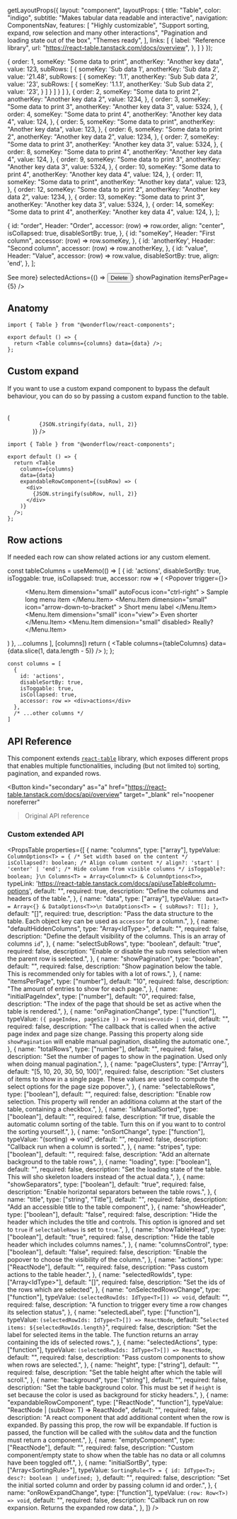 
  getLayoutProps({
    layout: "component",
    layoutProps: {
      title: "Table",
      color: "indigo",
      subtitle: "Makes tabular data readable and interactive",
      navigation: ComponentsNav,
      features: [
        "Highly customizable",
        "Support sorting, expand, row selection and many other interactions",
        "Pagination and loading state out of the box",
        "Themes ready",
      ],
      links: [
        {
          label: "Reference library",
          url: "https://react-table.tanstack.com/docs/overview",
        },
      ]
    }
  });

  {
    order: 1,
    someKey: "Some data to print",
    anotherKey: "Another key data",
    value: 123,
    subRows: [
      {
        someKey: 'Sub data 1',
        anotherKey: 'Sub data 2',
        value: '21.48',
        subRows: [
          {
            someKey: '1.1',
            anotherKey: 'Sub Sub data 2',
            value: '23',
            subRows: [
              {
                someKey: '1.1.1',
                anotherKey: 'Sub Sub data 2',
                value: '23',
              }
            ]
          }
        ]
      }
    ]
  },
  {
    order: 2,
    someKey: "Some data to print 2",
    anotherKey: "Another key data 2",
    value: 1234,
  },
  {
    order: 3,
    someKey: "Some data to print 3",
    anotherKey: "Another key data 3",
    value: 5324,
  },
  {
    order: 4,
    someKey: "Some data to print 4",
    anotherKey: "Another key data 4",
    value: 124,
  },
  {
    order: 5,
    someKey: "Some data to print",
    anotherKey: "Another key data",
    value: 123,
  },
  {
    order: 6,
    someKey: "Some data to print 2",
    anotherKey: "Another key data 2",
    value: 1234,
  },
  {
    order: 7,
    someKey: "Some data to print 3",
    anotherKey: "Another key data 3",
    value: 5324,
  },
  {
    order: 8,
    someKey: "Some data to print 4",
    anotherKey: "Another key data 4",
    value: 124,
  },
  {
    order: 9,
    someKey: "Some data to print 3",
    anotherKey: "Another key data 3",
    value: 5324,
  },
  {
    order: 10,
    someKey: "Some data to print 4",
    anotherKey: "Another key data 4",
    value: 124,
  },
  {
    order: 11,
    someKey: "Some data to print",
    anotherKey: "Another key data",
    value: 123,
  },
  {
    order: 12,
    someKey: "Some data to print 2",
    anotherKey: "Another key data 2",
    value: 1234,
  },
  {
    order: 13,
    someKey: "Some data to print 3",
    anotherKey: "Another key data 3",
    value: 5324,
  },
  {
    order: 14,
    someKey: "Some data to print 4",
    anotherKey: "Another key data 4",
    value: 124,
  },
];

  {
    id: "order",
    Header: "Order",
    accessor: (row) => row.order,
    align: "center",
    isCollapsed: true,
    disableSortBy: true,
  },
  {
    id: "someKey",
    Header: "First column",
    accessor: (row) => row.someKey,
  },
  {
    id: 'anotherKey',
    Header: "Second column",
    accessor: (row) => row.anotherKey,
  },
  {
    id: "value",
    Header: "Value",
    accessor: (row) => row.value,
    disableSortBy: true,
    align: 'end',
  },
];

<LiveArea>
  <Table
    title="Sample Title"
    columns={columns}
    data={data}
    selectableRows
    actions={<Button kind="secondary">See more</Button>}
    selectedActions={() => <Button>Delete</Button>}
    showPagination
    itemsPerPage={5}
  />
</LiveArea>

## Anatomy

```tsx lines="1,4"
import { Table } from "@wonderflow/react-components";

export default () => {
  return <Table columns={columns} data={data} />;
};
```

## Custom expand

If you want to use a custom expand component to bypass the default behaviour, you can do so by passing a custom expand function to the table.

<LiveArea>
  <Table
    columns={columns}
    data={data.slice(0, 4)}
    expandableRowComponent={(data) => (
      <Stack vPadding={8}>
        <Code
          background="var(--global-background)"
          language="json"
        >
          {JSON.stringify(data, null, 2)}
        </Code>
      </Stack>
    )}
  />
</LiveArea>

```tsx lines="7-13"
import { Table } from "@wonderflow/react-components";

export default () => {
  return <Table
    columns={columns}
    data={data}
    expandableRowComponent={(subRow) => (
      <div>
        {JSON.stringify(subRow, null, 2)}
      </div>
    )}
  />;
};
```

## Row actions

If needed each row can show related actions ior any custom element.

  const tableColumns = useMemo(() =>  [
    {
      id: 'actions',
      disableSortBy: true,
      isToggable: true,
      isCollapsed: true,
      accessor: row => (
        <Stack direction="row" fill={false}>
          <IconButton icon="astronomy" kind="flat" dimension="small" />
          <Popover trigger={<IconButton icon="more-vert" kind="flat" dimension="small" />}>
            <Menu>
              <Menu.Item
                dimension="small"
                autoFocus
                icon="ctrl-right"
              >
                Sample long menu item
              </Menu.Item>
              <Menu.Item
                dimension="small"
                icon="arrow-down-to-bracket"
              >
                Short menu label
              </Menu.Item>
              <Separator />
              <Menu.Item dimension="small" icon="view">
                Even shorter
              </Menu.Item>
              <Menu.Item dimension="small" disabled>
                Really?
              </Menu.Item>
            </Menu>
          </Popover>
        </Stack>
      )
    },
  ...columns
  ], [columns])
  return (
    <Table
      columns={tableColumns}
      data={data.slice(1, data.length - 5)}
    />
  );
};

<LiveArea>
  <CustomActionsTable />
</LiveArea>

```tsx
const columns = [
  {
    id: 'actions',
    disableSortBy: true,
    isToggable: true,
    isCollapsed: true,
    accessor: row => <div>actions</div>
  },
  /* ...other columns */
]
```

## API Reference

This component extends [`react-table`](https://react-table.tanstack.com/docs/overview) library, which exposes different props that enables multiple functionalities, including (but not limited to) sorting, pagination, and expanded rows.

<Button
  kind="secondary"
  as="a"
  href="https://react-table.tanstack.com/docs/api/overview"
  target="_blank"
  rel="noopener noreferrer"
>Original API reference</Button>

### Custom extended API

<PropsTable
  properties={[
    {
      name: "columns",
      type: ["array"],
      typeValue: `
      ColumnOptions<T> = {
        /* Set width based on the content */
        isCollapsed?: boolean;
        /* Align column content */
        align?: 'start' | 'center' | 'end';
        /* Hide column from visible columns */
        isToggable?: boolean;
      }\n
      Columns<T> = Array<Column<T> & ColumnOptions<T>>`,
      typeLink: 'https://react-table.tanstack.com/docs/api/useTable#column-options',
      default: "",
      required: true,
      description: "Define the columns and headers of the table.",
    },
    {
      name: "data",
      type: ["array"],
      typeValue: `
      Data<T> = Array<{} & DataOptions<T>>\n
      DataOptions<T> = {
        subRows?: T[];
      }`,
      default: "[]",
      required: true,
      description: "Pass the data structure to the table. Each object key can be used as `accessor` for a column.",
    },
    {
      name: "defaultHiddenColumns",
      type: "Array<IdType<T>>",
      default: "",
      required: false,
      description: "Define the default visibility of the columns. This is an array of columns `id`",
    },
    {
      name: "selectSubRows",
      type: "boolean",
      default: "true",
      required: false,
      description: "Enable or disable the sub rows selection when the parent row is selected.",
    },
    {
      name: "showPagination",
      type: "boolean",
      default: "",
      required: false,
      description: "Show pagination below the table. This is recommended only for tables with a lot of rows.",
    },
    {
      name: "itemsPerPage",
      type: ["number"],
      default: "10",
      required: false,
      description: "The amount of entries to show for each page.",
    },
    {
      name: "initialPageIndex",
      type: ["number"],
      default: "0",
      required: false,
      description: "The index of the page that should be set as active when the table is rendered.",
    },
    {
      name: "onPaginationChange",
      type: ["function"],
      typeValue: `({ pageIndex, pageSize }) => Promise<void> | void`,
      default: "",
      required: false,
      description: "The callback that is called when the active page index and page size change. Passing this property along side `showPagination` will enable manual pagination, disabling the automatic one.",
    },
    {
      name: "totalRows",
      type: ["number"],
      default: "",
      required: false,
      description: "Set the number of pages to show in the pagination. Used only when doing manual pagination.",
    },
    {
      name: "pageClusters",
      type: ["Arrray<number>"],
      default: "[5, 10, 20, 30, 50, 100]",
      required: false,
      description: "Set clusters of items to show in a single page. These values are used to compute the select options for the page size popover.",
    },
    {
      name: "selectableRows",
      type: ["boolean"],
      default: "",
      required: false,
      description: "Enable row selection. This property will render an additiona column at the start of the table, containing a checkbox.",
    },
    {
      name: "isManualSorted",
      type: ["boolean"],
      default: "",
      required: false,
      description: "If true, disable the automatic column sorting of the table. Turn this on if you want to to control the sorting yourself.",
    },
    {
      name: "onSortChange",
      type: ["function"],
      typeValue: "(sorting) => void",
      default: "",
      required: false,
      description: "Callback run when a column is sorted.",
    },
    {
      name: "stripes",
      type: ["boolean"],
      default: "",
      required: false,
      description: "Add an alternate background to the table rows",
    },
    {
      name: "loading",
      type: ["boolean"],
      default: "",
      required: false,
      description: "Set the loading state of the table. This will sho skeleton loaders instead of the actual data.",
    },
    {
      name: "showSeparators",
      type: ["boolean"],
      default: "true",
      required: false,
      description: "Enable horizontal separators between the table rows.",
    },
    {
      name: "title",
      type: ["string", "Title"],
      default: "",
      required: false,
      description: "Add an accessible title to the table component",
    },
    {
      name: "showHeader",
      type: ["boolean"],
      default: "false",
      required: false,
      description: "Hide the header which includes the title and controls. This option is ignored and set to `true` if `selectableRows` is set to `true`.",
    },
    {
      name: "showTableHead",
      type: ["boolean"],
      default: "true",
      required: false,
      description: "Hide the table header which includes columns names.",
    },
    {
      name: "columnsControl",
      type: ["boolean"],
      default: "false",
      required: false,
      description: "Enable the popover to choose the visibility of the column.",
    },
    {
      name: "actions",
      type: ["ReactNode"],
      default: "",
      required: false,
      description: "Pass custom actions to the table header.",
    },
    {
      name: "selectedRowIds",
      type: ["Array<IdType<T>>"],
      default: "[]",
      required: false,
      description: "Set the ids of the rows which are selected",
    },
    {
      name: "onSelectedRowsChange",
      type: ["function"],
      typeValue: `(selectedRowIds: IdType<T>[]) => void`,
      default: "",
      required: false,
      description: "A function to trigger every time a row changes its selection status",
    },
    {
      name: "selectedLabel",
      type: ["function"],
      typeValue: `(selectedRowIds: IdType<T>[]) => ReactNode`,
      default: "`Selected items: ${selectedRowIds.length}`",
      required: false,
      description: "Set the label for selected items in the table. The function returns an array containing the ids of selected rows.",
    },
    {
      name: "selectedActions",
      type: ["function"],
      typeValue: `(selectedRowIds: IdType<T>[]) => ReactNode`,
      default: "",
      required: false,
      description: "Pass custom components to show when rows are selected.",
    },
    {
      name: "height",
      type: ["string"],
      default: "",
      required: false,
      description: "Set the table height after which the table will scroll.",
    },
    {
      name: "background",
      type: ["string"],
      default: "",
      required: false,
      description: "Set the table background color. This must be set if `height` is set because the color is used as background for sticky headers.",
    },
    {
      name: "expandableRowComponent",
      type: ["ReactNode", "function"],
      typeValue: "ReactNode | (subRow: T) => ReactNode",
      default: "",
      required: false,
      description: "A react component that add additional content when the row is expanded. By passing this prop, the row will be expandable. If fuction is passed, the function will be called with the `subRow` data and the function must return a component.",
    },
    {
      name: "emptyComponent",
      type: ["ReactNode"],
      default: "",
      required: false,
      description: "Custom component/empty state to show when the table has no data or all columns have been toggled off.",
    },
    {
      name: "initialSortBy",
      type: ["Array<SortingRule<T>>"],
      typeValue: `SortingRule<T> = {
        id: IdType<T>;
        desc?: boolean | undefined;
      }`,
      default: "",
      required: false,
      description: "Set the initial sorted column and order by passing column id and order.",
    },
    {
      name: "onRowExpandChange",
      type: ["function"],
      typeValue: `(row: Row<T>) => void`,
      default: "",
      required: false,
      description: "Callback run on row expansion. Returns the expanded row data.",
    },
  ]}
/>
